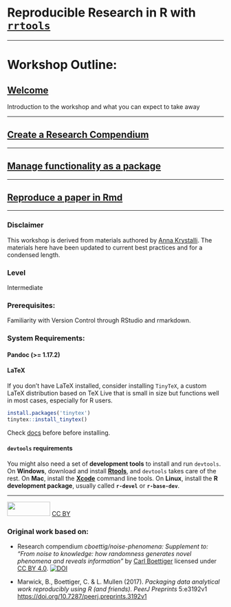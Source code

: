 # Reproducible Research in R with [`rrtools`](https://github.com/benmarwick/rrtools)

------------------------------------------------------------------------

# Workshop Outline:

## [**Welcome**](https://annakrystalli.me/rrtools-repro-research/intro.html)

Introduction to the workshop and what you can expect to take away

------------------------------------------------------------------------

## [**Create a Research Compendium**](https://annakrystalli.me/rrtools-repro-research/create-compendium.html)

------------------------------------------------------------------------

## [**Manage functionality as a package**](https://annakrystalli.me/rrtools-repro-research/package.html)

------------------------------------------------------------------------

## [**Reproduce a paper in Rmd**](https://annakrystalli.me/rrtools-repro-research/paper.html)

------------------------------------------------------------------------

### Disclaimer

This workshop is derived from materials authored by [Anna Krystalli](https://github.com/annakrystalli/rrtools-repro-research). The materials here have been updated to current best practices and for a condensed length.

### Level

Intermediate

### Prerequisites:

Familiarity with Version Control through RStudio and rmarkdown.

### System Requirements:

#### Pandoc (\>= 1.17.2)

#### LaTeX

If you don't have LaTeX installed, consider installing `TinyTeX`, a custom LaTeX distribution based on TeX Live that is small in size but functions well in most cases, especially for R users.

```r
install.packages('tinytex')
tinytex::install_tinytex()
```

Check [docs](https://yihui.name/tinytex/) before before installing.

#### `devtools` requirements

You might also need a set of **development tools** to install and run `devtools`. On **Windows**, download and install [**Rtools**](https://cran.r-project.org/bin/windows/Rtools/), and `devtools` takes care of the rest. On **Mac**, install the [**Xcode**](https://developer.apple.com/xcode/) command line tools. On **Linux**, install the **R development package**, usually called **`r-devel`** or **`r-base-dev`**.

------------------------------------------------------------------------

<img src="https://i.creativecommons.org/l/by/4.0/88x31.png" width="100" height="33"/> [CC BY](http://creativecommons.org/licenses/by/4.0/)

### Original work based on:

-   Research compendium *cboettig/noise-phenomena: Supplement to: "From noise to knowledge: how randomness generates novel phenomena and reveals information"* by [Carl Boettiger](https://github.com/cboettig) licensed under [CC BY 4.0](https://creativecommons.org/licenses/by/4.0/). [![DOI](https://zenodo.org/badge/DOI/10.5281/zenodo.1219780.svg)](https://doi.org/10.5281/zenodo.1219780)

-   Marwick, B., Boettiger, C. & L. Mullen (2017). *Packaging data analytical work reproducibly using R (and friends)*. *PeerJ Preprints* 5:e3192v1 <https://doi.org/10.7287/peerj.preprints.3192v1>
